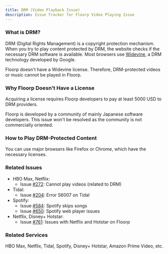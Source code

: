 ```yaml
---
title: DRM (Video Playback Issue)
description: Issue Tracker for Floorp Video Playing Issue
---
```



### What is DRM?

DRM (Digital Rights Management) is a copyright protection mechanism. When you try to play content protected by DRM, the website checks if the necessary DRM software is available. Most browsers use [Widevine](https://www.widevine.com/), a DRM technology developed by Google.

Floorp doesn't have a Widevine license. Therefore, DRM-protected videos or music cannot be played in Floorp.

### Why Floorp Doesn't Have a License

Acquiring a license requires Floorp developers to pay at least 5000 USD to DRM providers.

Floorp is developed by a community of mainly Japanese software developers. This issue won't be resolved as the community is not commercially oriented.

### How to Play DRM-Protected Content

You can use major browsers like Firefox or Chrome, which have the necessary licenses.

### Related Issues
- HBO Max, Netflix:
  - Issue [#272](https://github.com/Floorp-Projects/Floorp/issues/272): Cannot play videos (related to DRM)
- Tidal:
  - Issue [#204](https://github.com/Floorp-Projects/Floorp/issues/204): Error S6007 on Tidal
- Spotify:
  - Issue [#584](https://github.com/Floorp-Projects/Floorp/issues/584): Spotify skips songs
  - Issue [#650](https://github.com/Floorp-Projects/Floorp/issues/650): Spotify web player issues
- Netflix, Disney+ Hotstar:
  - Issue [#761](https://github.com/Floorp-Projects/Floorp/issues/761): Issues with Netflix and Hotstar on Floorp


### Related Services

HBO Max, Netflix, Tidal, Spotify, Disney+ Hotstar, Amazon Prime Video, etc.

<Support />